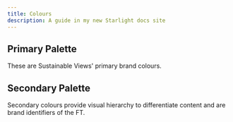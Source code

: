 ```yaml
---
title: Colours
description: A guide in my new Starlight docs site
---
```



## Primary Palette

These are Sustainable Views' primary brand colours.

<Palette brand='sustainable-views' type="palette" palette="primary" />

## Secondary Palette

Secondary colours provide visual hierarchy to differentiate content and are brand identifiers of the FT.

<Palette brand='sustainable-views' type="palette" palette="secondary" />
